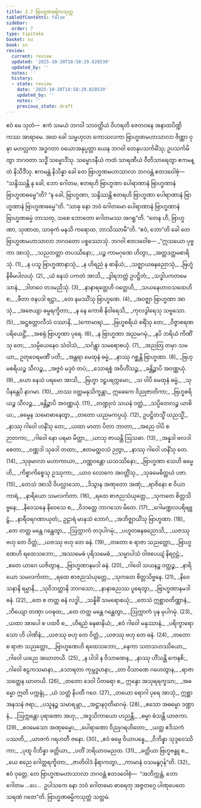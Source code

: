 ```yaml
---
title: 2.7 ဗြာဟ္မဏဓမ္မိကသုတ္တ
tableOfContents: false
sidebar:
  order: 7
type: tipitaka
basket: su
book: sn
review:
  current: review
  updated: '2025-10-20T18:58:29.828539'
  updated_by: ''
  notes: ''
  history:
  - state: review
    date: '2025-10-20T18:58:29.828539'
    updated_by: ''
    notes: ''
    previous_state: draft
---
```



<DynamicBreadcrumb />


<ReviewStatus review={frontmatter.review} showDetails={true} />

<HypothesisAnnotation frontmatter={frontmatter} />

<Paragraph number="334" book="sn">
ဧဝံ မေ သုတံ—  ဧကံ သမယံ ဘဂဝါ သာဝတ္ထိယံ ဝိဟရတိ ဇေတဝနေ အနာထပိဏ္ဍိကဿ အာရာမေ. အထ ခေါ သမ္ဗဟုလာ ကောသလကာ ဗြာဟ္မဏမဟာသာလာ ဇိဏ္ဏာ ဝုဍ္ဎာ မဟလ္လကာ အဒ္ဓဂတာ ဝယောအနုပ္ပတ္တာ ယေန ဘဂဝါ တေနုပသင်္ကမိံသု; ဥပသင်္ကမိတွာ ဘဂဝတာ သဒ္ဓိံ သမ္မောဒိံသု. သမ္မောဒနီယံ ကထံ သာရဏီယံ ဝီတိသာရေတွာ ဧကမန္တံ နိသီဒိံသု. ဧကမန္တံ နိသိန္နာ ခေါ တေ ဗြာဟ္မဏမဟာသာလာ ဘဂဝန္တံ ဧတဒဝေါစုံ—  “သန္ဒိဿန္တိ နု ခေါ, ဘော ဂေါတမ, ဧတရဟိ ဗြာဟ္မဏာ ပေါရာဏာနံ ဗြာဟ္မဏာနံ ဗြာဟ္မဏဓမ္မေ”တိ? “န ခေါ, ဗြာဟ္မဏာ, သန္ဒိဿန္တိ ဧတရဟိ ဗြာဟ္မဏာ ပေါရာဏာနံ ဗြာဟ္မဏာနံ ဗြာဟ္မဏဓမ္မေ”တိ. “သာဓု နော ဘဝံ ဂေါတမော ပေါရာဏာနံ ဗြာဟ္မဏာနံ ဗြာဟ္မဏဓမ္မံ ဘာသတု, သစေ ဘောတော ဂေါတမဿ အဂရူ”တိ. “တေန ဟိ, ဗြာဟ္မဏာ, သုဏာထ, သာဓုကံ မနသိ ကရောထ, ဘာသိဿာမီ”တိ. “ဧဝံ, ဘော”တိ ခေါ တေ ဗြာဟ္မဏမဟာသာလာ ဘဂဝတော ပစ္စဿောသုံ. ဘဂဝါ ဧတဒဝေါစ—
</Paragraph>

<Division number="287" book="sn" e="ch" v="18" p="322">

<Paragraph number="335" type="verses" book="sn">
_“ဣသယော ပုဗ္ဗကာ အာသုံ,_  
_သညတတ္တာ တပဿိနော;_  
_ပဉ္စ ကာမဂုဏေ ဟိတွာ,_  
_အတ္တဒတ္ထမစာရိသုံ. (1)_  

</Paragraph>

</Division>
<Division number="288" book="sn" e="ch" v="18" p="322">

<Paragraph number="336" type="verses" book="sn">
_န ပသူ ဗြာဟ္မဏာနာသုံ,_  
_န ဟိရညံ န ဓာနိယံ;_  
_သဇ္ဈာယဓနဓညာသုံ,_  
_ဗြဟ္မံ နိဓိမပါလယုံ. (2)_  

</Paragraph>

</Division>
<Division number="289" book="sn" e="ch" v="18" p="323">

<Paragraph number="337" type="verses" book="sn">
_ယံ နေသံ ပကတံ အာသိ,_  
_ဒွါရဘတ္တံ ဥပဋ္ဌိတံ;_  
_သဒ္ဓါပကတမေသာနံ,_  
_ဒါတဝေ တဒမညိသုံ. (3)_  

</Paragraph>

</Division>
<Division number="290" book="sn" e="ch" v="18" p="323">

<Paragraph number="338" type="verses" book="sn">
_နာနာရတ္တေဟိ ဝတ္ထေဟိ,_  
_သယနေဟာဝသထေဟိ စ;_  
_ဖီတာ ဇနပဒါ ရဋ္ဌာ,_  
_တေ နမဿိံသု ဗြာဟ္မဏေ. (4)_  

</Paragraph>

</Division>
<Division number="291" book="sn" e="ch" v="18" p="323">

<Paragraph number="339" type="verses" book="sn">
_အဝဇ္ဈာ ဗြာဟ္မဏာ အာသုံ,_  
_အဇေယျာ ဓမ္မရက္ခိတာ;_  
_န နေ ကောစိ နိဝါရေသိ,_  
_ကုလဒွါရေသု သဗ္ဗသော. (5)_  

</Paragraph>

</Division>
<Division number="292" book="sn" e="ch" v="18" p="323">

<Paragraph number="340" type="verses" book="sn">
_အဋ္ဌစတ္တာလီသံ ဝဿာနိ, __(ကောမာရ)___  
_ဗြဟ္မစရိယံ စရိံသု တေ;_  
_ဝိဇ္ဇာစရဏပရိယေဋ္ဌိံ,_  
_အစရုံ ဗြာဟ္မဏာ ပုရေ. (6)_  

</Paragraph>

</Division>
<Division number="293" book="sn" e="ch" v="18" p="323">

<Paragraph number="341" type="verses" book="sn">
_န ဗြာဟ္မဏာ အညမဂမုံ,_  
_နပိ ဘရိယံ ကိဏိံသု တေ;_  
_သမ္ပိယေနေဝ သံဝါသံ,_  
_သင်္ဂန္တွာ သမရောစယုံ. (7)_  

</Paragraph>

</Division>
<Division number="294" book="sn" e="ch" v="18" p="323">

<Paragraph number="342" type="verses" book="sn">
_အညတြ တမှာ သမယာ,_  
ဥတုဝေရမဏိံ ပတိ;_  
_အန္တရာ မေထုနံ ဓမ္မံ,_  
_နာဿု ဂစ္ဆန္တိ ဗြာဟ္မဏာ. (8)_  

</Paragraph>

</Division>
<Division number="295" book="sn" e="ch" v="18" p="323">

<Paragraph number="343" type="verses" book="sn">
_ဗြဟ္မစရိယဉ္စ သီလဉ္စ,_  
_အဇ္ဇဝံ မဒ္ဒဝံ တပံ;_  
_သောရစ္စံ အဝိဟိံသဉ္စ,_  
_ခန္တိဉ္စာပိ အဝဏ္ဏယုံ. (9)_  

</Paragraph>

</Division>
<Division number="296" book="sn" e="ch" v="18" p="323">

<Paragraph number="344" type="verses" book="sn">
_ယော နေသံ ပရမော အာသိ,_  
_ဗြဟ္မာ ဒဠှပရက္ကမော;_  
_သ ဝါပိ မေထုနံ ဓမ္မံ,_  
_သုပိနန္တေပိ နာဂမာ. (10)_  

</Paragraph>

</Division>
<Division number="297" book="sn" e="ch" v="18" p="323">

<Paragraph number="345" type="verses" book="sn">
_တဿ ဝတ္တမနုသိက္ခန္တာ,_  
ဣဓေကေ ဝိညုဇာတိကာ;_  
_ဗြဟ္မစရိယဉ္စ သီလဉ္စ,_  
_ခန္တိဉ္စာပိ အဝဏ္ဏယုံ. (11)_  

</Paragraph>

</Division>
<Division number="298" book="sn" e="ch" v="18" p="323">

<Paragraph number="346" type="verses" book="sn">
_တဏ္ဍုလံ သယနံ ဝတ္ထံ,_  
_သပ္ပိတေလဉ္စ ယာစိယ;_  
_ဓမ္မေန သမောဓာနေတွာ,_  
_တတော ယညမကပ္ပယုံ. (12)_  

</Paragraph>

</Division>
<Division number="299" book="sn" e="ch" v="18" p="323">

<Paragraph number="347" type="verses" book="sn">
ဥပဋ္ဌိတသ္မိံ ယညသ္မိံ,_  
_နာဿု ဂါဝေါ ဟနိံသု တေ;_  
_ယထာ မာတာ ပိတာ ဘာတာ,_  
_အညေ ဝါပိ စ ဉာတကာ;_  
_ဂါဝေါ နော ပရမာ မိတ္တာ,_  
_ယာသု ဇာယန္တိ ဩသဓာ. (13)_  

</Paragraph>

</Division>
<Division number="300" book="sn" e="ch" v="18" p="323">

<Paragraph number="348" type="verses" book="sn">
_အန္နဒါ ဗလဒါ စေတာ,_  
_ဝဏ္ဏဒါ သုခဒါ တထာ;_  
_ဧတမတ္ထဝသံ ဉတွာ,_  
_နာဿု ဂါဝေါ ဟနိံသု တေ. (14)_  

</Paragraph>

</Division>
<Division number="301" book="sn" e="ch" v="18" p="324">

<Paragraph number="349" type="verses" book="sn">
_သုခုမာလာ မဟာကာယာ,_  
_ဝဏ္ဏဝန္တော ယသဿိနော;_  
_ဗြာဟ္မဏာ သေဟိ ဓမ္မေဟိ,_  
_ကိစ္စာကိစ္စေသု ဥဿုကာ;_  
_ယာဝ လောကေ အဝတ္တိံသု,_  
_သုခမေဓိတ္ထယံ ပဇာ. (15)_  

</Paragraph>

</Division>
<Division number="302" book="sn" e="ch" v="18" p="324">

<Paragraph number="350" type="verses" book="sn">
_တေသံ အာသိ ဝိပလ္လာသော,_  
_ဒိသွာန အဏုတော အဏုံ;_  
_ရာဇိနော စ ဝိယာကာရံ,_  
_နာရိယော သမလင်္ကတာ. (16)_  

</Paragraph>

</Division>
<Division number="303" book="sn" e="ch" v="18" p="324">

<Paragraph number="351" type="verses" book="sn">
_ရထေ စာဇညသံယုတ္တေ,_  
_သုကတေ စိတ္တသိဗ္ဗနေ;_  
_နိဝေသနေ နိဝေသေ စ,_  
_ဝိဘတ္တေ ဘာဂသော မိတေ. (17)_  

</Paragraph>

</Division>
<Division number="304" book="sn" e="ch" v="18" p="324">

<Paragraph number="352" type="verses" book="sn">
_ဂေါမဏ္ဍလပရိဗျူဠှံ,_  
_နာရီဝရဂဏာယုတံ;_  
ဥဠာရံ မာနုသံ ဘောဂံ,_  
_အဘိဇ္ဈာယိံသု ဗြာဟ္မဏာ. (18)_  

</Paragraph>

</Division>
<Division number="305" book="sn" e="ch" v="18" p="324">

<Paragraph number="353" type="verses" book="sn">
_တေ တတ္ထ မန္တေ ဂန္ထေတွာ,_  
_ဩက္ကာကံ တဒုပါဂမုံ;_  
_ပဟူတဓနဓညောသိ,_  
_ယဇဿု ဗဟု တေ ဝိတ္တံ;_  
_ယဇဿု ဗဟု တေ ဓနံ. (19)_  

</Paragraph>

</Division>
<Division number="306" book="sn" e="ch" v="18" p="324">

<Paragraph number="354" type="verses" book="sn">
_တတော စ ရာဇာ သညတ္တော,_  
_ဗြာဟ္မဏေဟိ ရထေသဘော;_  
_အဿမေဓံ ပုရိသမေဓံ,_  
_သမ္မာပါသံ ဝါဇပေယျံ နိရဂ္ဂဠံ;_  
_ဧတေ ယာဂေ ယဇိတွာန,_  
_ဗြာဟ္မဏာနမဒါ ဓနံ. (20)_  

</Paragraph>

</Division>
<Division number="307" book="sn" e="ch" v="18" p="324">

<Paragraph number="355" type="verses" book="sn">
_ဂါဝေါ သယနဉ္စ ဝတ္ထဉ္စ,_  
_နာရိယော သမလင်္ကတာ;_  
_ရထေ စာဇညသံယုတ္တေ,_  
_သုကတေ စိတ္တသိဗ္ဗနေ. (21)_  

</Paragraph>

</Division>
<Division number="308" book="sn" e="ch" v="18" p="324">

<Paragraph number="356" type="verses" book="sn">
_နိဝေသနာနိ ရမ္မာနိ,_  
_သုဝိဘတ္တာနိ ဘာဂသော;_  
_နာနာဓညဿ ပူရေတွာ,_  
_ဗြာဟ္မဏာနမဒါ ဓနံ. (22)_  

</Paragraph>

</Division>
<Division number="309" book="sn" e="ch" v="18" p="324">

<Paragraph number="357" type="verses" book="sn">
_တေ စ တတ္ထ ဓနံ လဒ္ဓါ,_  
_သန္နိဓိံ သမရောစယုံ;_  
_တေသံ ဣစ္ဆာဝတိဏ္ဏာနံ,_  
_ဘိယျော တဏှာ ပဝဍ္ဎထ;_  
_တေ တတ္ထ မန္တေ ဂန္ထေတွာ,_  
_ဩက္ကာကံ ပုန မုပါဂမုံ. (23)_  

</Paragraph>

</Division>
<Division number="310" book="sn" e="ch" v="18" p="324">

<Paragraph number="358" type="verses" book="sn">
_ယထာ အာပေါ စ ပထဝီ စ,_  
_ဟိရညံ ဓနဓာနိယံ;_  
_ဧဝံ ဂါဝေါ မနုဿာနံ,_  
_ပရိက္ခာရော သော ဟိ ပါဏိနံ;_  
_ယဇဿု ဗဟု တေ ဝိတ္တံ,_  
_ယဇဿု ဗဟု တေ ဓနံ. (24)_  

</Paragraph>

</Division>
<Division number="311" book="sn" e="ch" v="18" p="324">

<Paragraph number="359" type="verses" book="sn">
_တတော စ ရာဇာ သညတ္တော,_  
_ဗြာဟ္မဏေဟိ ရထေသဘော;_  
_နေကာ သတသဟဿိယော,_  
_ဂါဝေါ ယညေ အဃာတယိ. (25)_  

</Paragraph>

</Division>
<Division number="312" book="sn" e="ch" v="18" p="325">

<Paragraph number="360" type="verses" book="sn">
_န ပါဒါ န ဝိသာဏေန,_  
_နာဿု ဟိံသန္တိ ကေနစိ;_  
_ဂါဝေါ ဧဠကသမာနာ,_  
_သောရတာ ကုမ္ဘဒူဟနာ;_  
_တာ ဝိသာဏေ ဂဟေတွာန,_  
_ရာဇာ သတ္ထေန ဃာတယိ. (26)_  

</Paragraph>

</Division>
<Division number="313" book="sn" e="ch" v="18" p="325">

<Paragraph number="361" type="verses" book="sn">
_တတော ဒေဝါ ပိတရော စ,_  
ဣန္ဒော အသုရရက္ခသာ;_  
_အဓမ္မော ဣတိ ပက္ကန္ဒုံ,_  
_ယံ သတ္ထံ နိပတီ ဂဝေ. (27)_  

</Paragraph>

</Division>
<Division number="314" book="sn" e="ch" v="18" p="325">

<Paragraph number="362" type="verses" book="sn">
_တယော ရောဂါ ပုရေ အာသုံ,_  
ဣစ္ဆာ အနသနံ ဇရာ;_  
_ပသူနဉ္စ သမာရမ္ဘာ,_  
_အဋ္ဌာနဝုတိမာဂမုံ. (28)_  

</Paragraph>

</Division>
<Division number="315" book="sn" e="ch" v="18" p="325">

<Paragraph number="363" type="verses" book="sn">
_ဧသော အဓမ္မော ဒဏ္ဍာနံ,_  
_ဩက္ကန္တော ပုရာဏော အဟု;_  
_အဒူသိကာယော ဟညန္တိ,_  
_ဓမ္မာ ဓံသန္တိ ယာဇကာ. (29)_  

</Paragraph>

</Division>
<Division number="316" book="sn" e="ch" v="18" p="325">

<Paragraph number="364" type="verses" book="sn">
_ဧဝမေသော အဏုဓမ္မော,_  
_ပေါရာဏော ဝိညုဂရဟိတော;_  
_ယတ္ထ ဧဒိသကံ ပဿတိ,_  
_ယာဇကံ ဂရဟတီ ဇနော. (30)_  

</Paragraph>

</Division>
<Division number="317" book="sn" e="ch" v="18" p="325">

<Paragraph number="365" type="verses" book="sn">
_ဧဝံ ဓမ္မေ ဝိယာပန္နေ,_  
_ဝိဘိန္နာ သုဒ္ဒဝေဿိကာ;_  
_ပုထူ ဝိဘိန္နာ ခတ္တိယာ,_  
_ပတိံ ဘရိယာဝမညထ. (31)_  

</Paragraph>

</Division>
<Division number="318" book="sn" e="ch" v="18" p="325">

<Paragraph number="366" type="verses" book="sn">
_ခတ္တိယာ ဗြဟ္မဗန္ဓူ စ,_  
_ယေ စညေ ဂေါတ္တရက္ခိတာ;_  
_ဇာတိဝါဒံ နိရာကတွာ,_  
_ကာမာနံ ဝသမနွဂုန်”တိ. (32)_  

</Paragraph>

<Paragraph number="367" book="sn">
ဧဝံ ဝုတ္တေ, တေ ဗြာဟ္မဏမဟာသာလာ ဘဂဝန္တံ ဧတဒဝေါစုံ—  “အဘိက္ကန္တံ, ဘော ဂေါတမ …ပေ…  ဥပါသကေ နော ဘဝံ ဂေါတမော ဓာရေတု အဇ္ဇတဂ္ဂေ ပါဏုပေတေ သရဏံ ဂတေ”တိ.

</Paragraph>
</Division>

<Paragraph number="368" type="center" book="sn">
ဗြာဟ္မဏဓမ္မိကသုတ္တံ သတ္တမံ.
</Paragraph>
